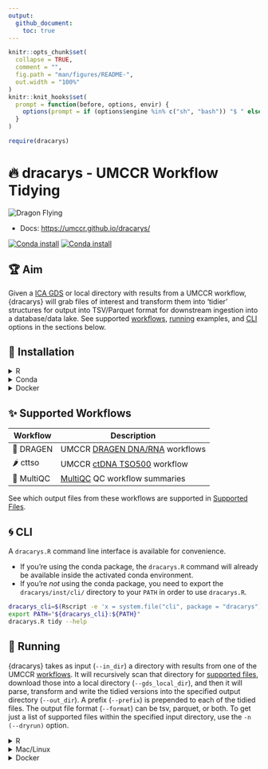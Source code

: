 ```yaml
---
output:
  github_document:
    toc: true
---
```


<!-- README.md is generated from README.Rmd. Please edit that file -->

```r
knitr::opts_chunk$set(
  collapse = TRUE,
  comment = "",
  fig.path = "man/figures/README-",
  out.width = "100%"
)
knitr::knit_hooks$set(
  prompt = function(before, options, envir) {
    options(prompt = if (options$engine %in% c("sh", "bash")) "$ " else "R> ")
  }
)
```

```r
require(dracarys)
```

# 🔥 dracarys - UMCCR Workflow Tidying

![](https://emojis.slackmojis.com/emojis/images/1643515659/16823/flying_dragon.gif?1643515659 "Dragon Flying")


- Docs: <https://umccr.github.io/dracarys/>

[![Conda install](https://anaconda.org/umccr/r-dracarys/badges/version.svg)](https://anaconda.org/umccr/r-dracarys)
[![Conda install](https://anaconda.org/umccr/r-dracarys/badges/latest_release_date.svg)](https://anaconda.org/umccr/r-dracarys)

## 🏆 Aim

Given a [ICA GDS][ica-gds] or local directory with results from a UMCCR workflow,
{dracarys} will grab files of interest and transform them into 'tidier'
structures for output into TSV/Parquet format for downstream ingestion
into a database/data lake.
See supported [workflows](#supported-workflows), [running](#running) examples,
and [CLI](#cli) options in the sections below.

[ica-gds]: <https://developer.illumina.com/illumina-connected-analytics>

## 🍕 Installation

<details>
<summary>R</summary>

```r
remotes::install_github("umccr/dracarys@vX.X.X") # for vX.X.X Release/Tag
```

</details>

<details>
<summary>Conda</summary>

- Linux & MacOS (non-M1)

```bash
mamba create \
  -n dracarys_env \
  -c umccr -c bioconda -c conda-forge \
  r-dracarys==X.X.X

conda activate dracarys_env
```

- MacOS M1

```bash
CONDA_SUBDIR=osx-64 \
  mamba create \
  -n dracarys_env \
  -c umccr -c bioconda -c conda-forge \
  r-dracarys==X.X.X

conda activate dracarys_env
```

</details>

<details>
<summary>Docker</summary>

```bash
docker pull --platform linux/amd64 ghcr.io/umccr/dracarys:X.X.X
```

</details>

<a name="supported-workflows"></a>

## ✨ Supported Workflows

| Workflow   | Description |
|------------|-------------|
| 🐉 DRAGEN  | UMCCR [DRAGEN DNA/RNA][dragen-web] workflows |
| 🌶 cttso   | UMCCR [ctDNA TSO500][cttso-web] workflow |
| 🌈 MultiQC | [MultiQC][multiqc-web] QC workflow summaries |

[dragen-web]: <https://support-docs.illumina.com/SW/DRAGEN_v40/Content/SW/DRAGEN/GPipelineIntro_fDG.htm>
[multiqc-web]: <https://multiqc.info/>
[cttso-web]: <https://support-docs.illumina.com/SW/DRAGEN_TSO500_ctDNA_v2.1/Content/SW/TSO500/WorkflowDiagram_appT500ctDNAlocal.htm>

See which output files from these workflows are supported in
[Supported Files](https://umccr.github.io/dracarys/articles/files.html).

<a name="cli"></a>

## 🌀 CLI

A `dracarys.R` command line interface is available for convenience.

- If you're using the conda package, the `dracarys.R` command will already be
  available inside the activated conda environment.
- If you're _not_ using the conda package, you need to export the
  `dracarys/inst/cli/` directory to your `PATH` in order to use `dracarys.R`.

```bash
dracarys_cli=$(Rscript -e 'x = system.file("cli", package = "dracarys"); cat(x, "\n")' | xargs)
export PATH="${dracarys_cli}:${PATH}"
dracarys.R tidy --help
```

<a name="running"></a>

## 🚕 Running

{dracarys} takes as input (`--in_dir`) a directory with results from one of the
UMCCR [workflows](#supported-workflows). It will recursively scan that directory
for [supported files](https://umccr.github.io/dracarys/articles/files.html),
download those into a local directory (`--gds_local_dir`), and then it will
parse, transform and write the tidied versions into the specified output
directory (`--out_dir`). A prefix (`--prefix`) is prepended to each of the tidied
files. The output file format (`--format`) can be tsv, parquet, or both.
To get just a list of supported files within the specified input directory, use
the `-n (--dryrun)` option.

<details><summary>R</summary>

```r
# help(umccr_tidy)
in_dir <- "gds://path/to/subjectX_multiqc_data/"
out_dir <- tempdir()
prefix <- "subjectX"
umccr_tidy(in_dir = in_dir, out_dir = out_dir, prefix = prefix)
```

</details>

<details><summary>Mac/Linux</summary>

From within an activated conda environment or a shell with the `dracarys.R`
CLI available:

```bash
dracarys.R tidy \
      -i gds://path/to/subjectX_multiqc_data/ \
      -o local_output_dir \
      -p subjectX_prefix
```

</details>

<details><summary>Docker</summary>

```bash
docker container run \
  -v $(PWD):/mount1 \
  --platform=linux/amd64 \
  --env "ICA_ACCESS_TOKEN" \
  --rm -it \
  ghcr.io/umccr/dracarys:X.X.X \
    dracarys.R tidy \
      -i gds://path/to/subjectX_multiqc_data/ \
      -o /mount1/output_dir \
      -p subjectX_prefix
```

</details>
